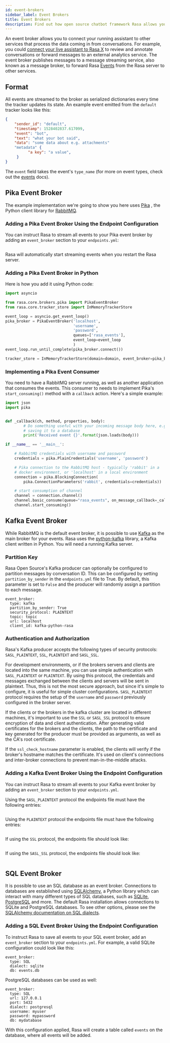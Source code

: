 ```yaml
---
id: event-brokers
sidebar_label: Event Brokers
title: Event Brokers
description: Find out how open source chatbot framework Rasa allows you to stream events to a message broker.
---
```


An event broker allows you to connect your running assistant to other services that process the data coming
in from conversations. For example, you could [connect your live assistant to
Rasa X](https://rasa.com/docs/rasa-x/installation-and-setup/deploy#connect-an-existing-deployment)
to review and annotate conversations or forward messages to an external analytics
service. The event broker publishes messages to a message streaming service,
also known as a message broker, to forward Rasa [Events](https://rasa.com/docs/action-server/events) from the Rasa server to other services.

## Format

All events are streamed to the broker as serialized dictionaries every time
the tracker updates its state. An example event emitted from the `default`
tracker looks like this:

```json
{
    "sender_id": "default",
    "timestamp": 1528402837.617099,
    "event": "bot",
    "text": "what your bot said",
    "data": "some data about e.g. attachments"
    "metadata" {
          "a key": "a value",
     }
}
```

The `event` field takes the event's `type_name` (for more on event
types, check out the [events](https://rasa.com/docs/action-server/events) docs).

## Pika Event Broker

The example implementation we're going to show you here uses
[Pika](https://pika.readthedocs.io) , the Python client library for
[RabbitMQ](https://www.rabbitmq.com).

### Adding a Pika Event Broker Using the Endpoint Configuration

You can instruct Rasa to stream all events to your Pika event broker by adding an `event_broker` section to your
`endpoints.yml`:

```yaml-rasa (docs/sources/data/test_endpoints/event_brokers/pika_endpoint.yml)
```

Rasa will automatically start streaming events when you restart the Rasa server.

### Adding a Pika Event Broker in Python

Here is how you add it using Python code:

```python
import asyncio

from rasa.core.brokers.pika import PikaEventBroker
from rasa.core.tracker_store import InMemoryTrackerStore

event_loop = asyncio.get_event_loop()
pika_broker = PikaEventBroker('localhost',
                              'username',
                              'password',
                              queues=['rasa_events'],
                              event_loop=event_loop
                              )
event_loop.run_until_complete(pika_broker.connect())

tracker_store = InMemoryTrackerStore(domain=domain, event_broker=pika_broker)
```

### Implementing a Pika Event Consumer

You need to have a RabbitMQ server running, as well as another application
that consumes the events. This consumer to needs to implement Pika's
`start_consuming()` method with a `callback` action. Here's a simple
example:

```python
import json
import pika


def _callback(ch, method, properties, body):
        # Do something useful with your incoming message body here, e.g.
        # saving it to a database
        print('Received event {}'.format(json.loads(body)))

if __name__ == '__main__':

    # RabbitMQ credentials with username and password
    credentials = pika.PlainCredentials('username', 'password')

    # Pika connection to the RabbitMQ host - typically 'rabbit' in a
    # docker environment, or 'localhost' in a local environment
    connection = pika.BlockingConnection(
        pika.ConnectionParameters('rabbit', credentials=credentials))

    # start consumption of channel
    channel = connection.channel()
    channel.basic_consume(queue="rasa_events", on_message_callback=_callback)
    channel.start_consuming()
```

## Kafka Event Broker

While RabbitMQ is the default event broker, it is possible to use [Kafka](https://kafka.apache.org/) as the main broker for your
events. Rasa uses the [python-kafka](https://kafka-python.readthedocs.io/en/master/usage.html) library, a Kafka client written in Python.
You will need a running Kafka server.

### Partition Key

Rasa Open Source's Kafka producer can optionally be configured to partition messages by conversation ID.
This can be configured by setting `partition_by_sender` in the `endpoints.yml` file to True.
By default, this parameter is set to `False` and the producer will randomly assign a partition to each message.  

```yaml-rasa title="endpoints.yml"
event_broker:
  type: kafka
  partition_by_sender: True
  security_protocol: PLAINTEXT
  topic: topic
  url: localhost
  client_id: kafka-python-rasa
```

### Authentication and Authorization

Rasa's Kafka producer accepts the following types of security protocols: `SASL_PLAINTEXT`, `SSL`, `PLAINTEXT`
and `SASL_SSL`.

For development environments, or if the brokers servers and clients are located
into the same machine, you can use simple authentication with `SASL_PLAINTEXT` or `PLAINTEXT`.
By using this protocol, the credentials and messages exchanged between the clients and servers
will be sent in plaintext. Thus, this is not the most secure approach, but since it's simple
to configure, it is useful for simple cluster configurations.
`SASL_PLAINTEXT` protocol requires the setup of the `username` and `password`
previously configured in the broker server.

If the clients or the brokers in the kafka cluster are located in different
machines, it's important to use the `SSL` or `SASL_SSL` protocol to ensure encryption of data
and client authentication. After generating valid certificates for the brokers and the
clients, the path to the certificate and key generated for the producer must
be provided as arguments, as well as the CA's root certificate.

If the `ssl_check_hostname` parameter is enabled, the clients will verify
if the broker's hostname matches the certificate. It's used on client's connections
and inter-broker connections to prevent man-in-the-middle attacks.

### Adding a Kafka Event Broker Using the Endpoint Configuration

You can instruct Rasa to stream all events to your Kafka event broker by adding an `event_broker` section to your
`endpoints.yml`.

Using the `SASL_PLAINTEXT` protocol the endpoints file must have the following entries:

```yaml-rasa (docs/sources/data/test_endpoints/event_brokers/kafka_sasl_plaintext_endpoint.yml)
```

Using the `PLAINTEXT` protocol the endpoints file must have the following entries:

```yaml-rasa (docs/sources/data/test_endpoints/event_brokers/kafka_plaintext_endpoint.yml)
```

If using the `SSL` protocol, the endpoints file should look like:

```yaml-rasa (docs/sources/data/test_endpoints/event_brokers/kafka_ssl_endpoint.yml)
```

If using the `SASL_SSL` protocol, the endpoints file should look like:

```yaml-rasa (docs/sources/data/test_endpoints/event_brokers/kafka_sasl_ssl_endpoint.yml)
```

## SQL Event Broker

It is possible to use an SQL database as an event broker. Connections to databases are established using
[SQLAlchemy](https://www.sqlalchemy.org/), a Python library which can interact with many
different types of SQL databases, such as [SQLite](https://sqlite.org/index.html),
[PostgreSQL](https://www.postgresql.org/) and more. The default Rasa installation allows connections to SQLite
and PostgreSQL databases. To see other options, please see the
[SQLAlchemy documentation on SQL dialects](https://docs.sqlalchemy.org/en/13/dialects/index.html).

### Adding a SQL Event Broker Using the Endpoint Configuration

To instruct Rasa to save all events to your SQL event broker, add an `event_broker` section to your
`endpoints.yml`. For example, a valid SQLite configuration
could look like this:

```yaml-rasa title="endpoints.yml"
event_broker:
  type: SQL
  dialect: sqlite
  db: events.db
```

PostgreSQL databases can be used as well:

```yaml-rasa title="endpoints.yml"
event_broker:
  type: SQL
  url: 127.0.0.1
  port: 5432
  dialect: postgresql
  username: myuser
  password: mypassword
  db: mydatabase
```

With this configuration applied, Rasa will create a table called `events` on the database,
where all events will be added.
